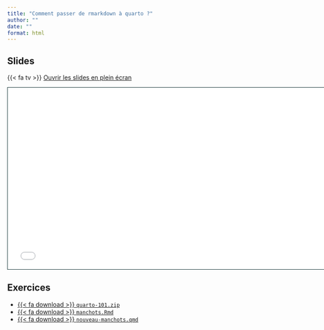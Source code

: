 ```yaml
---
title: "Comment passer de rmarkdown à quarto ?"
author: ""
date: ""
format: html
---
```


## Slides

{{< fa tv >}} [Ouvrir les slides en plein écran](2-rmd-quarto.html)

```{=html}
<iframe class="slide-deck" src="2-rmd-quarto.html" height="420" width="747" style="border: 1px solid #123233;"></iframe>
```

## Exercices

-   <a href="https://raw.githubusercontent.com/cderv/tuto-quarto-rr-2023/main/exercises/quarto-101.zip">{{< fa download >}} `quarto-101.zip`</i></a>
-   <a href="https://raw.githubusercontent.com/cderv/tuto-quarto-rr-2023/main/exercises/manchots.Rmd">{{< fa download >}} `manchots.Rmd`</i></a>
-   <a href="https://raw.githubusercontent.com/cderv/tuto-quarto-rr-2023/main/exercises/nouveau-manchots.qmd">{{< fa download >}} `nouveau-manchots.qmd`</i></a>
